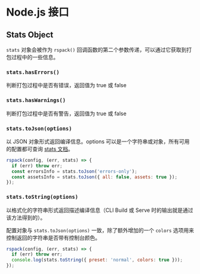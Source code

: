 
<WebpackLicense from="https://webpack.js.org/api/node/" />

# Node.js 接口

## Stats Object

`stats` 对象会被作为 `rspack()` 回调函数的第二个参数传递，可以通过它获取到打包过程中的一些信息。

### `stats.hasErrors()`

判断打包过程中是否有错误，返回值为 true 或 false

### `stats.hasWarnings()`

判断打包过程中是否有警告，返回值为 true 或 false

### `stats.toJson(options)`

以 JSON 对象形式返回编译信息。options 可以是一个字符串或对象，所有可用的配置都可查询 [stats 文档](/config/stats)。

```js
rspack(config, (err, stats) => {
  if (err) throw err;
  const errorsInfo = stats.toJson('errors-only');
  const assetsInfo = stats.toJson({ all: false, assets: true });
});
```

### `stats.toString(options)`

以格式化的字符串形式返回描述编译信息（CLI Build 或 Serve 时的输出就是通过该方法得到的）。

配置对象与 `stats.toJson(options)` 一致，除了额外增加的一个 `colors` 选项用来控制返回的字符串是否带有控制台颜色。

```js
rspack(config, (err, stats) => {
  if (err) throw err;
  console.log(stats.toString({ preset: 'normal', colors: true }));
});
```
